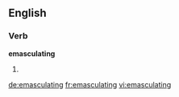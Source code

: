 ==English==

===Verb===
'''emasculating'''

# {{present participle of|emasculate}}

[[de:emasculating]]
[[fr:emasculating]]
[[vi:emasculating]]